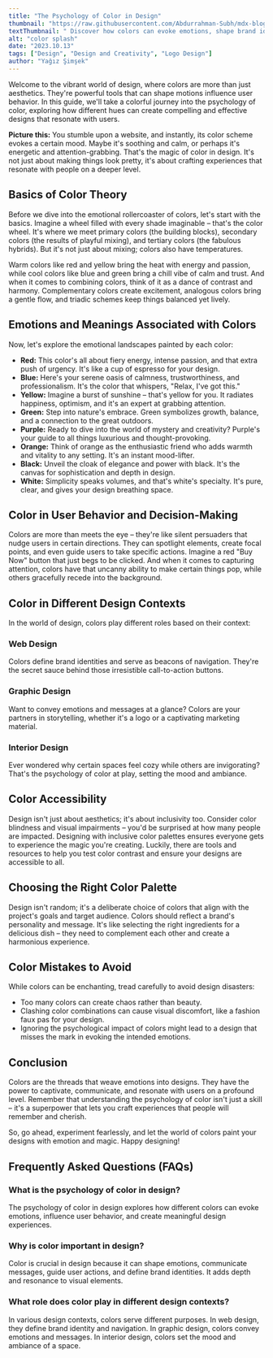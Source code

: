```yaml
---
title: "The Psychology of Color in Design"
thumbnail: "https://raw.githubusercontent.com/Abdurrahman-Subh/mdx-blog/main/images/color-splash.png"
textThumbnail: " Discover how colors can evoke emotions, shape brand identities, and influence user actions. From basics to best practices, we'll explore the role of color in various design contexts, making your designs resonate and get attraction!"
alt: "color splash"
date: "2023.10.13"
tags: ["Design", "Design and Creativity", "Logo Design"]
author: "Yağız Şimşek"
---
```


<CustomImage
  src="https://raw.githubusercontent.com/Abdurrahman-Subh/mdx-blog/main/images/color-splash.png"
  alt="ai generated color splash"
/>

Welcome to the vibrant world of design, where colors are more than just aesthetics. They're powerful tools that can shape motions influence user behavior. In this guide, we'll take a colorful journey into the psychology of color, exploring how different hues can create compelling and effective designs that resonate with users.

**Picture this:** You stumble upon a website, and instantly, its color scheme evokes a certain mood. Maybe it's soothing and calm, or perhaps it's energetic and attention-grabbing. That's the magic of color in design. It's not just about making things look pretty, it's about crafting experiences that resonate with people on a deeper level.

## Basics of Color Theory

Before we dive into the emotional rollercoaster of colors, let's start with the basics. Imagine a wheel filled with every shade imaginable – that's the color wheel. It's where we meet primary colors (the building blocks), secondary colors (the results of playful mixing), and tertiary colors (the fabulous hybrids). But it's not just about mixing; colors also have temperatures.

Warm colors like red and yellow bring the heat with energy and passion, while cool colors like blue and green bring a chill vibe of calm and trust. And when it comes to combining colors, think of it as a dance of contrast and harmony. Complementary colors create excitement, analogous colors bring a gentle flow, and triadic schemes keep things balanced yet lively.
<CustomImage
  src="https://raw.githubusercontent.com/Abdurrahman-Subh/mdx-blog/main/images/color-wheel.jpg"
  alt="color wheel"
/>

## Emotions and Meanings Associated with Colors
Now, let's explore the emotional landscapes painted by each color:

- **Red:** This color's all about fiery energy, intense passion, and that extra push of urgency. It's like a cup of espresso for your design.
- **Blue:** Here's your serene oasis of calmness, trustworthiness, and professionalism. It's the color that whispers, "Relax, I've got this."
- **Yellow:** Imagine a burst of sunshine – that's yellow for you. It radiates happiness, optimism, and it's an expert at grabbing attention.
- **Green:** Step into nature's embrace. Green symbolizes growth, balance, and a connection to the great outdoors.
- **Purple:** Ready to dive into the world of mystery and creativity? Purple's your guide to all things luxurious and thought-provoking.
- **Orange:** Think of orange as the enthusiastic friend who adds warmth and vitality to any setting. It's an instant mood-lifter.
- **Black:** Unveil the cloak of elegance and power with black. It's the canvas for sophistication and depth in design.
- **White:** Simplicity speaks volumes, and that's white's specialty. It's pure, clear, and gives your design breathing space.

## Color in User Behavior and Decision-Making
Colors are more than meets the eye – they're like silent persuaders that nudge users in certain directions. They can spotlight elements, create focal points, and even guide users to take specific actions. Imagine a red "Buy Now" button that just begs to be clicked. And when it comes to capturing attention, colors have that uncanny ability to make certain things pop, while others gracefully recede into the background.

## Color in Different Design Contexts
In the world of design, colors play different roles based on their context:

### Web Design
<CustomImage
  src="https://raw.githubusercontent.com/Abdurrahman-Subh/mdx-blog/main/images/stockimg-dashboard.jpg"
  alt="stockimg.ai website"
/>
Colors define brand identities and serve as beacons of navigation. They're the secret sauce behind those irresistible call-to-action buttons.

### Graphic Design
<CustomImage
  src="https://raw.githubusercontent.com/Abdurrahman-Subh/mdx-blog/main/images/backpack.png"
  alt="ai generated backpack"
/>
Want to convey emotions and messages at a glance? Colors are your partners in storytelling, whether it's a logo or a captivating marketing material.
 
### Interior Design
<CustomImage
  src="https://raw.githubusercontent.com/Abdurrahman-Subh/mdx-blog/main/images/room.png"
  alt="ai generated room"
/>
Ever wondered why certain spaces feel cozy while others are invigorating? That's the psychology of color at play, setting the mood and ambiance.

## Color Accessibility
Design isn't just about aesthetics; it's about inclusivity too. Consider color blindness and visual impairments – you'd be surprised at how many people are impacted. Designing with inclusive color palettes ensures everyone gets to experience the magic you're creating. Luckily, there are tools and resources to help you test color contrast and ensure your designs are accessible to all.

## Choosing the Right Color Palette
Design isn't random; it's a deliberate choice of colors that align with the project's goals and target audience. Colors should reflect a brand's personality and message. It's like selecting the right ingredients for a delicious dish – they need to complement each other and create a harmonious experience.

## Color Mistakes to Avoid
While colors can be enchanting, tread carefully to avoid design disasters:

- Too many colors can create chaos rather than beauty.
- Clashing color combinations can cause visual discomfort, like a fashion faux pas for your design.
- Ignoring the psychological impact of colors might lead to a design that misses the mark in evoking the intended emotions.

## Conclusion
Colors are the threads that weave emotions into designs. They have the power to captivate, communicate, and resonate with users on a profound level. Remember that understanding the psychology of color isn't just a skill – it's a superpower that lets you craft experiences that people will remember and cherish.

So, go ahead, experiment fearlessly, and let the world of colors paint your designs with emotion and magic. Happy designing!

## Frequently Asked Questions (FAQs)
### What is the psychology of color in design?
The psychology of color in design explores how different colors can evoke emotions, influence user behavior, and create meaningful design experiences.
### Why is color important in design?
Color is crucial in design because it can shape emotions, communicate messages, guide user actions, and define brand identities. It adds depth and resonance to visual elements.
### What role does color play in different design contexts?
In various design contexts, colors serve different purposes. In web design, they define brand identity and navigation. In graphic design, colors convey emotions and messages. In interior design, colors set the mood and ambiance of a space.
